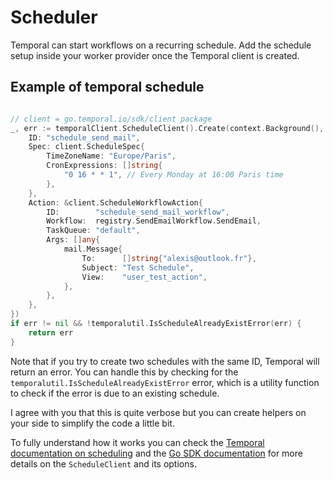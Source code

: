 # Scheduler

Temporal can start workflows on a recurring schedule. Add the schedule setup inside your worker provider once the Temporal client is created.

## Example of temporal schedule

```go

// client = go.temporal.io/sdk/client package
_, err := temporalClient.ScheduleClient().Create(context.Background(), client.ScheduleOptions{
	ID: "schedule_send_mail",
	Spec: client.ScheduleSpec{
		TimeZoneName: "Europe/Paris",
		CronExpressions: []string{
			"0 16 * * 1", // Every Monday at 16:00 Paris time
		},
	},
	Action: &client.ScheduleWorkflowAction{
		ID:        "schedule_send_mail_workflow",
		Workflow:  registry.SendEmailWorkflow.SendEmail,
		TaskQueue: "default",
		Args: []any{
			mail.Message{
				To:      []string{"alexis@outlook.fr"},
				Subject: "Test Schedule",
				View:    "user_test_action",
			},
		},
	},
})
if err != nil && !temporalutil.IsScheduleAlreadyExistError(err) {
	return err
}
```
Note that if you try to create two schedules with the same ID, Temporal will return an error. You can handle this by checking for the `temporalutil.IsScheduleAlreadyExistError` error, which is a utility function to check if the error is due to an existing schedule.

I agree with you that this is quite verbose but you can create helpers on your side to simplify the code a little bit.

To fully understand how it works you can check the [Temporal documentation on scheduling](https://docs.temporal.io/develop/go/scheduling) and the [Go SDK documentation](https://docs.temporal.io/develop/go/schedules#create-schedule) for more details on the `ScheduleClient` and its options.
